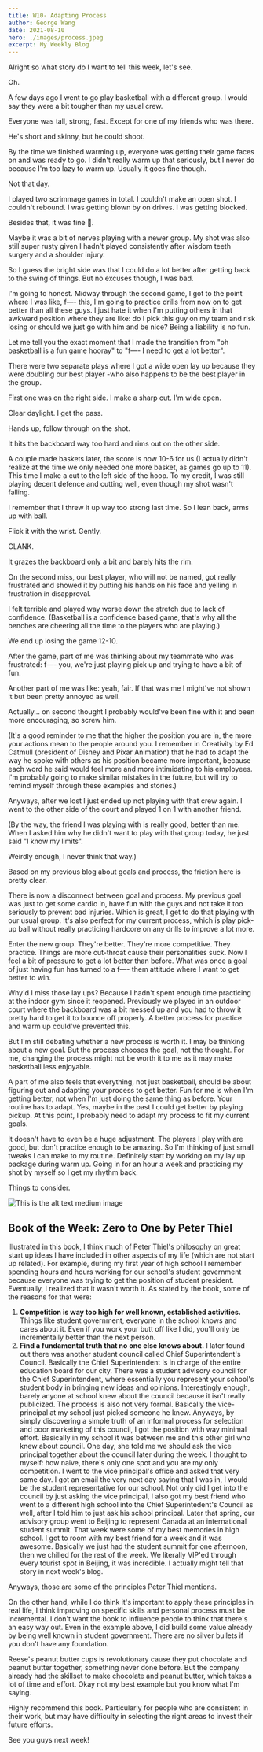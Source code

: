 ```yaml
---
title: W10- Adapting Process
author: George Wang
date: 2021-08-10
hero: ./images/process.jpeg
excerpt: My Weekly Blog
---
```


Alright so what story do I want to tell this week, let's see. 

Oh.

A few days ago I went to go play basketball with a different group. I would say they were a bit tougher than my usual crew. 

Everyone was tall, strong, fast. Except for one of my friends who was there. 

He's short and skinny, but he could shoot.

By the time we finished warming up, everyone was getting their game faces on and was ready to go. I didn't really warm up that seriously, but I never do because I'm too lazy to warm up. Usually it goes fine though.

Not that day.

I played two scrimmage games in total. I couldn't make an open shot. I couldn't rebound. I was getting blown by on drives. I was getting blocked. 

Besides that, it was fine 🤣.

Maybe it was a bit of nerves playing with a newer group. My shot was also still super rusty given I hadn't played consistently after wisdom teeth surgery and a shoulder injury. 

So I guess the bright side was that I could do a lot better after getting back to the swing of things. But no excuses though, I was bad.

I'm going to honest. Midway through the second game, I got to the point where I was like, f—- this, I'm going to practice drills from now on to get better than all these guys. I just hate it when I'm putting others in that awkward position where they are like: do I pick this guy on my team and risk losing or should we just go with him and be nice? Being a liability is no fun. 

Let me tell you the exact moment that I made the transition from "oh basketball is a fun game hooray" to "f—- I need to get a lot better". 

There were two separate plays where I got a wide open lay up because they were doubling our best player -who also happens to be the best player in the group. 

First one was on the right side. I make a sharp cut. I'm wide open. 

Clear daylight. I get the pass. 

Hands up, follow through on the shot.

It hits the backboard way too hard and rims out on the other side. 

A couple made baskets later, the score is now 10-6 for us (I actually didn't realize at the time we only needed one more basket, as games go up to 11). This time I make a cut to the left side of the hoop. To my credit, I was still playing decent defence and cutting well, even though my shot wasn't falling. 

I remember that I threw it up way too strong last time. So I lean back, arms up with ball. 

Flick it with the wrist. Gently.

CLANK. 

It grazes the backboard only a bit and barely hits the rim.

On the second miss, our best player, who will not be named, got really frustrated and showed it by putting his hands on his face and yelling in frustration in disapproval. 

I felt terrible and played way worse down the stretch due to lack of confidence. (Basketball is a confidence based game, that's why all the benches are cheering all the time to the players who are playing.)

We end up losing the game 12-10. 

After the game, part of me was thinking about my teammate who was frustrated: f—- you, we're just playing pick up and trying to have a bit of fun. 

Another part of me was like: yeah, fair. If that was me I might've not shown it but been pretty annoyed as well. 

Actually... on second thought I probably would've been fine with it and been more encouraging, so screw him. 

(It's a good reminder to me that the higher the position you are in, the more your actions mean to the people around you. I remember in Creativity by Ed Catmull (president of Disney and Pixar Animation) that he had to adapt the way he spoke with others as his position became more important, because each word he said would feel more and more intimidating to his employees. I'm probably going to make similar mistakes in the future, but will try to remind myself through these examples and stories.)

Anyways, after we lost I just ended up not playing with that crew again. I went to the other side of the court and played 1 on 1 with another friend. 

(By the way, the friend I was playing with is really good, better than me. When I asked him why he didn't want to play with that group today, he just said "I know my limits". 

Weirdly enough, I never think that way.)

Based on my previous blog about goals and process, the friction here is pretty clear. 

There is now a disconnect between goal and process. My previous goal was just to get some cardio in, have fun with the guys and not take it too seriously to prevent bad injuries. Which is great, I get to do that playing with our usual group. It's also perfect for my current process, which is play pick-up ball without really practicing hardcore on any drills to improve a lot more.

Enter the new group. They're better. They're more competitive. They practice. Things are more cut-throat cause their personalities suck. Now I feel a bit of pressure to get a lot better than before. What was once a goal of just having fun has turned to a f—- them attitude where I want to get better to win. 

Why'd I miss those lay ups? Because I hadn't spent enough time practicing at the indoor gym since it reopened. Previously we played in an outdoor court where the backboard was a bit messed up and you had to throw it pretty hard to get it to bounce off properly. A better process for practice and warm up could've prevented this. 

But I'm still debating whether a new process is worth it. I may be thinking about a new goal. But the process chooses the goal, not the thought. For me, changing the process might not be worth it to me as it may make basketball less enjoyable.

A part of me also feels that everything, not just basketball, should be about figuring out and adapting your process to get better. Fun for me is when I'm getting better, not when I'm just doing the same thing as before. Your routine has to adapt. Yes, maybe in the past I could get better by playing pickup. At this point, I probably need to adapt my process to fit my current goals.

It doesn't have to even be a huge adjustment. The players I play with are good, but don't practice enough to be amazing. So I'm thinking of just small tweaks I can make to my routine. Definitely start by working on my lay up package during warm up. Going in for an hour a week and practicing my shot by myself so I get my rhythm back. 

Things to consider.

<div className="Image__Small">
  <img src="./images/zerotoone.jpeg" alt="This is the alt text medium image" />
</div>

## Book of the Week: Zero to One by Peter Thiel

Illustrated in this book, I think much of Peter Thiel's philosophy on great start up ideas I have included in other aspects of my life (which are not start up related). For example, during my first year of high school I remember spending hours and hours working for our school's student government because everyone was trying to get the position of student president. Eventually, I realized that it wasn't worth it. As stated by the book, some of the reasons for that were:

1. **Competition is way too high for well known, established activities.** Things like student government, everyone in the school knows and cares about it. Even if you work your butt off like I did, you'll only be incrementally better than the next person.
2. **Find a fundamental truth that no one else knows about.** I later found out there was another student council called Chief Superintendent's Council. Basically the Chief Superintendent is in charge of the entire education board for our city. There was a student advisory council for the Chief Superintendent, where essentially you represent your school's student body in bringing new ideas and opinions. Interestingly enough, barely anyone at school knew about the council because it isn't really publicized. The process is also not very formal. Basically the vice-principal at my school just picked someone he knew. Anyways, by simply discovering a simple truth of an informal process for selection and poor marketing of this council, I got the position with way minimal effort. Basically in my school it was between me and this other girl who knew about council. One day, she told me we should ask the vice principal together about the council later during the week. I thought to myself: how naive, there's only one spot and you are my only competition. I went to the vice principal's office and asked that very same day. I got an email the very next day saying that I was in, I would be the student representative for our school. Not only did I get into the council by just asking the vice principal, I also got my best friend who went to a different high school into the Chief Superintedent's Council as well, after I told him to just ask his school principal. Later that spring, our advisory group went to Beijing to represent Canada at an international student summit. That week were some of my best memories in high school. I got to room with my best friend for a week and it was awesome. Basically we just had the student summit for one afternoon, then we chilled for the rest of the week. We literally VIP'ed through every tourist spot in Beijing, it was incredible. I actually might tell that story in next week's blog.

Anyways, those are some of the principles Peter Thiel mentions. 

On the other hand, while I do think it's important to apply these principles in real life, I think improving on specific skills and personal process must be incremental. I don't want the book to influence people to think that there's an easy way out. Even in the example above, I did build some value already by being well known in student government. There are no silver bullets if you don't have any foundation. 

Reese's peanut butter cups is revolutionary cause they put chocolate and peanut butter together, something never done before. But the company already had the skillset to make chocolate and peanut butter, which takes a lot of time and effort. Okay not my best example but you know what I'm saying.

Highly recommend this book. Particularly for people who are consistent in their work, but may have difficulty in selecting the right areas to invest their future efforts.

See you guys next week!
